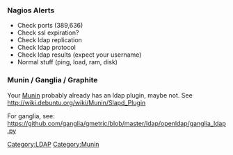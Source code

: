 === Nagios Alerts ===
* Check ports (389,636)
* Check ssl expiration?
* Check ldap replication
* Check ldap protocol
* Check ldap results (expect your username)
* Normal stuff (ping, load, ram, disk)

=== Munin / Ganglia / Graphite ===
Your [[Munin]] probably already has an ldap plugin, maybe not. See
http://wiki.debuntu.org/wiki/Munin/Slapd_Plugin

For ganglia, see:
https://github.com/ganglia/gmetric/blob/master/ldap/openldap/ganglia_ldap.py

[[Category:LDAP]][[Category:Munin]]